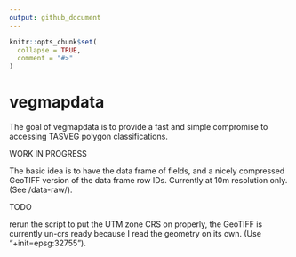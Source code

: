 ```yaml
---
output: github_document
---
```


<!-- README.md is generated from README.Rmd. Please edit that file -->

```r
knitr::opts_chunk$set(
  collapse = TRUE,
  comment = "#>"
)
```
# vegmapdata

The goal of vegmapdata is to provide a fast and simple compromise to accessing
TASVEG polygon classifications. 

WORK IN PROGRESS


The basic idea is to have the data frame of fields, and a nicely compressed GeoTIFF version of the data frame row IDs. Currently at 10m resolution only. 
(See /data-raw/). 

TODO

rerun the script to put the UTM zone CRS on properly, the GeoTIFF is currently un-crs ready because I read the geometry on its own. (Use "+init=epsg:32755"). 

